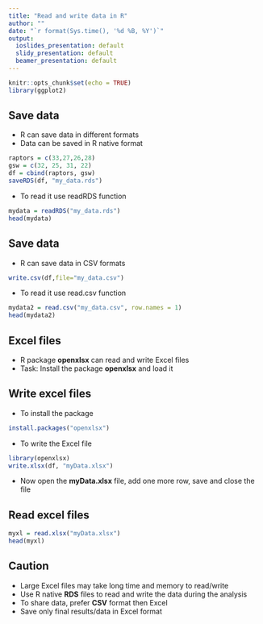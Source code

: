 ```yaml
---
title: "Read and write data in R"
author: ""
date: "`r format(Sys.time(), '%d %B, %Y')`"
output:
  ioslides_presentation: default
  slidy_presentation: default
  beamer_presentation: default
---
```


```r
knitr::opts_chunk$set(echo = TRUE)
library(ggplot2)
```
<style> #slideSty80 > p { margin-top: -80px; } </style>

## Save data {#slideSty80}
- R can save data in different formats
- Data can be saved in R native format

```r
raptors = c(33,27,26,28)
gsw = c(32, 25, 31, 22)
df = cbind(raptors, gsw)
saveRDS(df, "my_data.rds")
```
- To read it use readRDS function
```r
mydata = readRDS("my_data.rds")
head(mydata)
```

## Save data {#slideSty80}
- R can save data in CSV formats
```r
write.csv(df,file="my_data.csv")
```
- To read it use read.csv function
```r
mydata2 = read.csv("my_data.csv", row.names = 1)
head(mydata2)
```

## Excel files
- R package **openxlsx** can read and write Excel files
- Task: Install the package **openxlsx** and load it

## Write excel files
- To install the package
```r
install.packages("openxlsx")
```

- To write the Excel file
```r
library(openxlsx)
write.xlsx(df, "myData.xlsx")
```
- Now open the **myData.xlsx** file, add one more row, save and close the file


## Read excel files
```r
myxl = read.xlsx("myData.xlsx")
head(myxl)
```


## Caution
- Large Excel files may take long time and memory to read/write
- Use R native **RDS**  files to read and write the data during the analysis
- To share data, prefer **CSV** format then Excel
- Save only final results/data in Excel format
 

